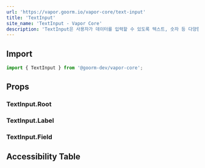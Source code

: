 ```yaml
---
url: 'https://vapor.goorm.io/vapor-core/text-input'
title: 'TextInput'
site_name: 'TextInput - Vapor Core'
description: 'TextInput은 사용자가 데이터를 입력할 수 있도록 텍스트, 숫자 등 다양한 형식의 입력 필드를 제공합니다.'
---
```


## Import

```js
import { TextInput } from '@goorm-dev/vapor-core';
```

## Props

### TextInput.Root

<PropsTable file="text-input" section="props" />

### TextInput.Label

<PropsTable file="text-input" section="labelProps" />

### TextInput.Field

<PropsTable file="text-input" section="fieldProps" />

## Accessibility Table
